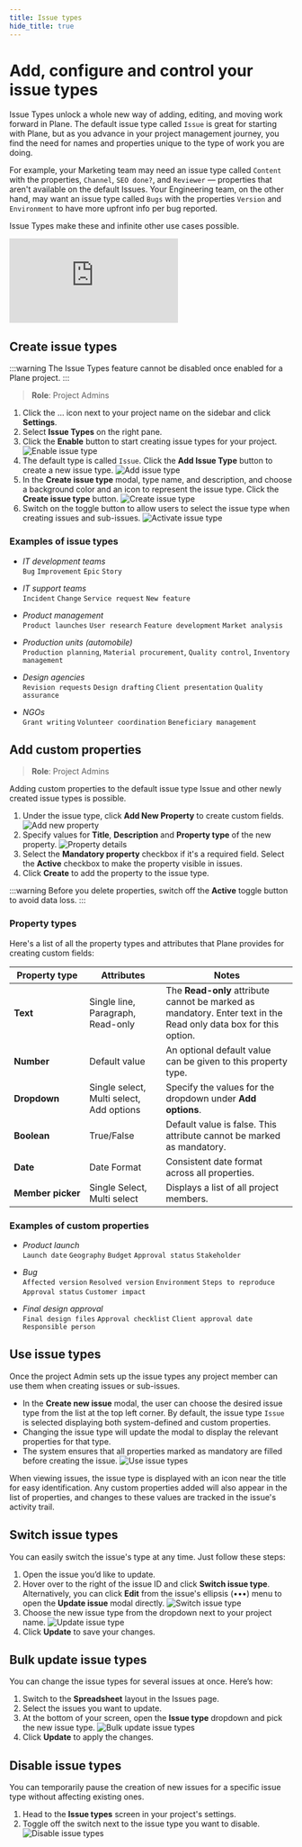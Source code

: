```yaml
---
title: Issue types
hide_title: true
---
```



<div className="tag-wrapper">
 <h1>Add, configure and control your issue types</h1>
<Tags 
  tags={[ 
    { name: "Pro", additionalClass: "pro" }
  ]} 
 />
</div>

Issue Types unlock a whole new way of adding, editing, and moving work forward in Plane. The default issue type called `Issue` is great for starting with Plane, but as you advance in your project management journey, you find the need for names and properties unique to the type of work you are doing.

For example, your Marketing team may need an issue type called `Content` with the properties, `Channel`, `SEO done?`, and `Reviewer` — properties that aren't available on the default Issues. Your Engineering team, on the other hand, may want an issue type called `Bugs` with the properties `Version` and `Environment` to have more upfront info per bug reported.

Issue Types make these and infinite other use cases possible.

<div style={{ position: "relative", paddingBottom: "calc(56.67989417989418% + 41px)", height: "0", width: "100%" }}>
    <iframe src="https://demo.arcade.software/V1jNWxXip4waqo9CgkO3?embed&embed_mobile=tab&embed_desktop=inline&show_copy_link=true" frameborder="0" loading="lazy" webkitallowfullscreen mozallowfullscreen allowfullscreen style={{ position: "absolute", top: "0", left: "0", width: "100%", height: "100%", colorScheme: "light"}} title="Set up your workspace">
    </iframe>
</div>

## Create issue types

:::warning 
The Issue Types feature cannot be disabled once enabled for a Plane project.
:::

> **Role**: Project Admins

1. Click the … icon next to your project name on the sidebar and click **Settings**.
2. Select **Issue Types** on the right pane.
3. Click the **Enable** button to start creating issue types for your project.
![Enable issue type](https://media.docs.plane.so/issues/enable-issue-types.webp#center)
4. The default type is called `Issue`. Click the **Add Issue Type** button to create a new issue type.
![Add issue type](https://media.docs.plane.so/issues/add-issue-type.webp#center)
5. In the **Create issue type** modal, type name, and description, and choose a background color and an icon to represent the issue type. Click the **Create issue type** button.
![Create issue type](https://media.docs.plane.so/issues/create-issue-type.webp#center)
6. Switch on the toggle button to allow users to select the issue type when creating issues and sub-issues.
![Activate issue type](https://media.docs.plane.so/issues/activate-issue-type.webp#center)

### Examples of issue types

- *IT development teams*   
`Bug` `Improvement` `Epic` `Story`


- *IT support teams*  
`Incident` `Change` `Service request` `New feature`

- *Product management*  
`Product launches` `User research` `Feature development` `Market analysis`

- *Production units (automobile)*  
`Production planning`, `Material procurement`, `Quality control`, `Inventory management`

- *Design agencies*   
`Revision requests` `Design drafting` `Client presentation` `Quality assurance`

- *NGOs*  
`Grant writing` `Volunteer coordination` `Beneficiary management`

## Add custom properties
> **Role**: Project Admins

Adding custom properties to the default issue type Issue and other newly created issue types is possible.

1. Under the issue type, click **Add New Property** to create custom fields.
![Add new property](https://media.docs.plane.so/issues/add-new-property.webp#center)
2. Specify values for **Title**, **Description** and **Property type** of the new property. 
  ![Property details](https://media.docs.plane.so/issues/property-details.webp#center)
3. Select the **Mandatory property** checkbox if it's a required field. Select the **Active** checkbox to make the property visible in issues. 
4. Click **Create** to add the property to the issue type. 

:::warning
Before you delete properties, switch off the **Active** toggle button to avoid data loss.
:::

### Property types

Here's a list of all the property types and attributes that Plane provides for creating custom fields: 

| Property&nbsp;type | Attributes | Notes|
| --------------| ------------------- |---- |
| **Text** | Single line, Paragraph, Read-only | The **Read-only** attribute cannot be marked as mandatory. Enter text in the Read only data box for this option.|
| **Number** | Default value | An optional default value can be given to this property type.|
| **Dropdown** | Single select, Multi select, Add options | Specify the values for the dropdown under **Add options**. |
| **Boolean** | True/False | Default value is false. This attribute cannot be marked as mandatory. |
| **Date** | Date Format | Consistent date format across all properties. | 
| **Member&nbsp;picker** | Single Select, Multi select | Displays a list of all project members. |                  


### Examples of custom properties

- *Product launch*  
`Launch date` `Geography` `Budget` `Approval status` `Stakeholder`

- *Bug*  
`Affected version` `Resolved version` `Environment` `Steps to reproduce` `Approval status` `Customer impact`

- *Final design approval*  
`Final design files` `Approval checklist` `Client approval date` `Responsible person`

## Use issue types

Once the project Admin sets up the issue types any project member can use them when creating issues or sub-issues.

- In the **Create new issue** modal, the user can choose the desired issue type from the list at the top left corner. By default, the issue type `Issue` is selected displaying both system-defined and custom properties.
- Changing the issue type will update the modal to display the relevant properties for that type.
- The system ensures that all properties marked as mandatory are filled before creating the issue.
![Use issue types](https://media.docs.plane.so/issues/use-issue-type.webp#center)

When viewing issues, the issue type is displayed with an icon near the title for easy identification. Any custom properties added will also appear in the list of properties, and changes to these values are tracked in the issue's activity trail.

## Switch issue types

You can easily switch the issue's type at any time. Just follow these steps:

1. Open the issue you’d like to update.
2. Hover over to the right of the issue ID and click **Switch issue type**. Alternatively, you can click **Edit** from the issue's ellipsis (•••) menu to open the **Update issue** modal directly.
  ![Switch issue type](https://media.docs.plane.so/issues/switch-issue-type.webp#center)
3. Choose the new issue type from the dropdown next to your project name.
    ![Update issue type](https://media.docs.plane.so/issues/update-issue-type.webp#center)
4. Click **Update** to save your changes.

## Bulk update issue types

You can change the issue types for several issues at once. Here’s how:

1. Switch to the **Spreadsheet** layout in the Issues page. 
2. Select the issues you want to update.
3. At the bottom of your screen, open the **Issue type** dropdown and pick the new issue type.
    ![Bulk update issue types](https://media.docs.plane.so/issues/bulk-update-issue-types.webp#center)
4. Click **Update** to apply the changes.

## Disable issue types

You can temporarily pause the creation of new issues for a specific issue type without affecting existing ones. 

1. Head to the **Issue types** screen in your project's settings.
2. Toggle off the switch next to the issue type you want to disable.
    ![Disable issue types](https://media.docs.plane.so/issues/disable-issue-types.webp#center)






